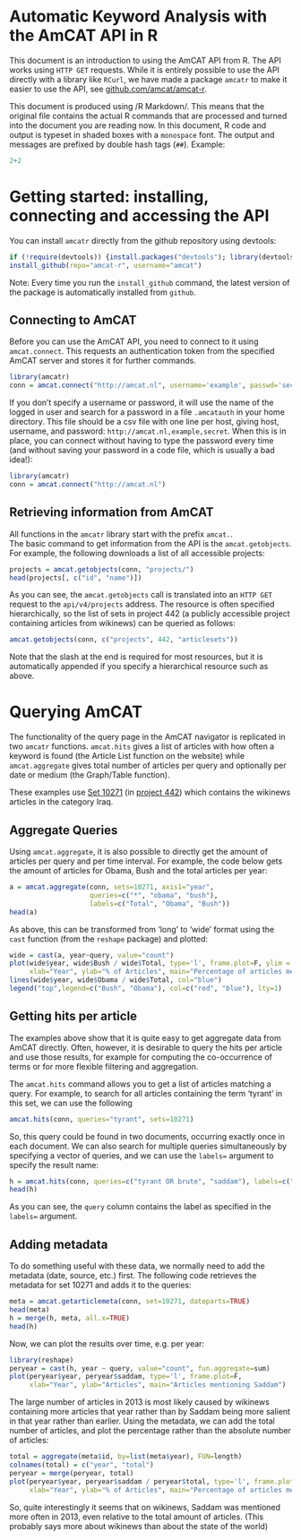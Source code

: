 Automatic Keyword Analysis with the AmCAT API in R
==================================================

This document is an introduction to using the AmCAT API from R. 
The API works using `HTTP GET` requests. 
While it is entirely possible to use the API directly with a library like `RCurl`,
we have made a package `amcatr` to make it easier to use the API, 
see [github.com/amcat/amcat-r](github.com/amcat/amcat-r).

This document is produced using /R Markdown/. 
This means that the original file contains the actual R commands that are processed
and turned into the document you are reading now. 
In this document, R code and output is typeset in shaded boxes with a `monospace` font. 
The output and messages are prefixed by double hash tags (`##`). 
Example:

```r
2+2
```

Getting started: installing, connecting and accessing the API
==============


You can install `amcatr` directly from the github repository using devtools:

```r
if (!require(devtools)) {install.packages("devtools"); library(devtools)}
install_github(repo="amcat-r", username="amcat")
```

Note: Every time you run the `install_github` command, 
the latest version of the package is automatically installed from `github`. 

Connecting to AmCAT
-------------------

Before you can use the AmCAT API, you need to connect to it using `amcat.connect`.
This requests an authentication token from the specified AmCAT server and stores it for further commands.

```r
library(amcatr)
conn = amcat.connect("http://amcat.nl", username='example', passwd='secret')
```

If you don't specify a username or password,
it will use the name of the logged in user and search for a password in a file `.amcatauth` in your home directory.
This file should be a csv file with one line per host, giving host, username, and password: 
`http://amcat.nl,example,secret`. 
When this is in place, you can connect without having to type the password every time 
(and without saving your password in a code file, which is usually a bad idea!): 

```r
library(amcatr)
conn = amcat.connect("http://amcat.nl")
```

Retrieving information from AmCAT
---------------------------------

All functions in the `amcatr` library start with the prefix `amcat.`.  
The basic command to get information from the API is the `amcat.getobjects`.
For example, the following downloads a list of all accessible projects:

```r
projects = amcat.getobjects(conn, "projects/")
head(projects[, c("id", "name")])
```

As you can see, the `amcat.getobjects` call is translated into an `HTTP GET` request to the `api/v4/projects` address.
The resource is often specified hierarchically, so the list of sets in project 442 
(a publicly accessible project containing articles from wikinews)
can be queried as follows:

```r
amcat.getobjects(conn, c("projects", 442, "articlesets"))
```

Note that the slash at the end is required for most resources, 
but it is automatically appended if you specify a hierarchical resource such as above. 

Querying AmCAT
==============

The functionality of the query page in the AmCAT navigator is replicated in two `amcatr` functions.
`amcat.hits` gives a list of articles with how often a keyword is found 
(the Article List function on the website)
while `amcat.aggregate` gives total number of articles per query and optionally per date or medium
(the Graph/Table function).

These examples use [Set 10271](http://amcat.nl/navigator/projects/442/articlesets/10271/) 
(in [project 442](http://amcat.vu.nl/navigator/projects/442/articlesets/))
which contains the wikinews articles in the category Iraq. 

Aggregate Queries
-----------------

Using `amcat.aggregate`, 
it is also possible to directly get the amount of articles per query and per time interval.
For example, the code below gets the amount of articles for Obama, Bush and the total articles per year:

```r
a = amcat.aggregate(conn, sets=10271, axis1="year",
                    queries=c("*", "obama", "bush"), 
                    labels=c("Total", "Obama", "Bush"))
head(a)
```

As above, this can be transformed from 'long' to 'wide' format using the `cast` function (from the `reshape` package) and plotted:

```r
wide = cast(a, year~query, value="count")
plot(wide$year, wide$Bush / wide$Total, type='l', frame.plot=F, ylim = c(0, 0.4), col="red",
     xlab="Year", ylab="% of Articles", main="Percentage of articles mentioning US Presidents")
lines(wide$year, wide$Obama / wide$Total, col="blue")
legend("top",legend=c("Bush", "Obama"), col=c("red", "blue"), lty=1)
```


Getting hits per article
------------------------

The examples above show that it is quite easy to get aggregate data from AmCAT directly. 
Often, however, it is desirable to query the hits per article and use those results, 
for example for computing the co-occurrence of terms or for more flexible filtering and aggregation.

The `amcat.hits` command allows you to get a list of articles matching a query. 
For example, to search for all articles containing the term 'tyrant' in this set, we can use the following

```r
amcat.hits(conn, queries="tyrant", sets=10271)
```

So, this query could be found in two documents, occurring exactly once in each document. 
We can also search for multiple queries simultaneously by specifying a vector of queries,
and we can use the `labels=` argument to specify the result name:

```r
h = amcat.hits(conn, queries=c("tyrant OR brute", "saddam"), labels=c("tyrant", "saddam"), sets=10271)
head(h)
```

As you can see, the `query` column contains the label as specified in the `labels=` argument. 

Adding metadata
---------------

To do something useful with these data, we normally need to add the metadata (date, source, etc.) first. 
The following code retrieves the metadata for set 10271 and adds it to the queries:

```r
meta = amcat.getarticlemeta(conn, set=10271, dateparts=TRUE)
head(meta)
h = merge(h, meta, all.x=TRUE)
head(h)
```

Now, we can plot the results over time, e.g. per year:

```r
library(reshape)
peryear = cast(h, year ~ query, value="count", fun.aggregate=sum)
plot(peryear$year, peryear$saddam, type='l', frame.plot=F, 
     xlab="Year", ylab="Articles", main="Articles mentioning Saddam")
```

The large number of articles in 2013 is most likely caused by wikinews containing more articles that year
rather than by Saddam being more salient in that year rather than earlier. 
Using the metadata, we can add the total number of articles, 
and plot the percentage rather than the absolute number of articles:

```r
total = aggregate(meta$id, by=list(meta$year), FUN=length)
colnames(total) = c("year", "total")
peryear = merge(peryear, total)
plot(peryear$year, peryear$saddam / peryear$total, type='l', frame.plot=F, 
     xlab="Year", ylab="% of Articles", main="Percentage of articles mentioning Saddam")
```

So, quite interestingly it seems that on wikinews, 
Saddam was mentioned more often in 2013, even relative to the total amount of articles.
(This probably says more about wikinews than about the state of the world)

